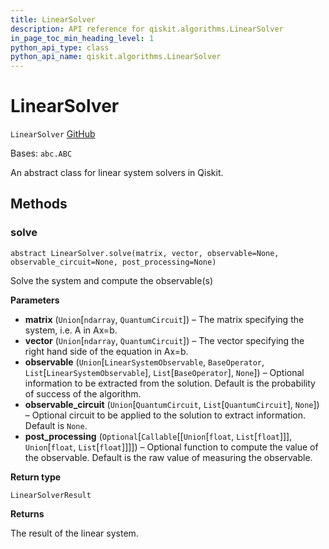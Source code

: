 ```yaml
---
title: LinearSolver
description: API reference for qiskit.algorithms.LinearSolver
in_page_toc_min_heading_level: 1
python_api_type: class
python_api_name: qiskit.algorithms.LinearSolver
---
```


# LinearSolver

<span id="qiskit.algorithms.LinearSolver" />

`LinearSolver` [GitHub](https://github.com/qiskit/qiskit/tree/stable/0.19/qiskit/algorithms/linear_solvers/linear_solver.py "view source code")

Bases: `abc.ABC`

An abstract class for linear system solvers in Qiskit.

## Methods

### solve

<span id="qiskit.algorithms.LinearSolver.solve" />

`abstract LinearSolver.solve(matrix, vector, observable=None, observable_circuit=None, post_processing=None)`

Solve the system and compute the observable(s)

**Parameters**

*   **matrix** (`Union`\[`ndarray`, `QuantumCircuit`]) – The matrix specifying the system, i.e. A in Ax=b.
*   **vector** (`Union`\[`ndarray`, `QuantumCircuit`]) – The vector specifying the right hand side of the equation in Ax=b.
*   **observable** (`Union`\[`LinearSystemObservable`, `BaseOperator`, `List`\[`LinearSystemObservable`], `List`\[`BaseOperator`], `None`]) – Optional information to be extracted from the solution. Default is the probability of success of the algorithm.
*   **observable\_circuit** (`Union`\[`QuantumCircuit`, `List`\[`QuantumCircuit`], `None`]) – Optional circuit to be applied to the solution to extract information. Default is `None`.
*   **post\_processing** (`Optional`\[`Callable`\[\[`Union`\[`float`, `List`\[`float`]]], `Union`\[`float`, `List`\[`float`]]]]) – Optional function to compute the value of the observable. Default is the raw value of measuring the observable.

**Return type**

`LinearSolverResult`

**Returns**

The result of the linear system.

